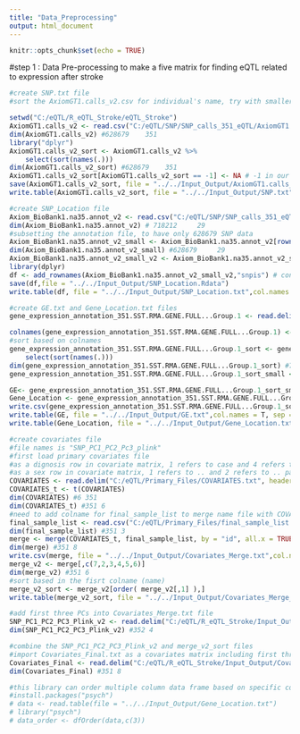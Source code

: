 ```yaml
---
title: "Data_Preprocessing"
output: html_document
---
```


```r
knitr::opts_chunk$set(echo = TRUE)
```

#step 1 : Data Pre-processing to make a five matrix for finding eQTL related to expression after stroke

```r
#create SNP.txt file
#sort the AxiomGT1.calls_v2.csv for individual's name, try with smaller names.

setwd("C:/eQTL/R_eQTL_Stroke/eQTL_Stroke")
AxiomGT1.calls_v2 <- read.csv("C:/eQTL/SNP/SNP_calls_351_eQTL/AxiomGT1.calls_v2.csv", row.names = 1)
dim(AxiomGT1.calls_v2) #628679    351
library("dplyr")
AxiomGT1.calls_v2_sort <- AxiomGT1.calls_v2 %>% 
    select(sort(names(.)))
dim(AxiomGT1.calls_v2_sort) #628679    351
AxiomGT1.calls_v2_sort[AxiomGT1.calls_v2_sort == -1] <- NA # -1 in our data is equal missing data
save(AxiomGT1.calls_v2_sort, file = "../../Input_Output/AxiomGT1.calls_v2_sort.Rdata")
write.table(AxiomGT1.calls_v2_sort, file = "../../Input_Output/SNP.txt",col.names = T, sep = "\t")
```


```r
#create SNP_Location file
Axiom_BioBank1.na35.annot_v2 <- read.csv("C:/eQTL/SNP/SNP_calls_351_eQTL/Axiom_BioBank1.na35.annot_v2.csv", row.names = 1)
dim(Axiom_BioBank1.na35.annot_v2) # 718212     29
#subsetting the annotation file, to have only 628679 SNP data
Axiom_BioBank1.na35.annot_v2_small <- Axiom_BioBank1.na35.annot_v2[rownames(AxiomGT1.calls_v2_sort), ]
dim(Axiom_BioBank1.na35.annot_v2_small) #628679     29
Axiom_BioBank1.na35.annot_v2_small_v2 <- Axiom_BioBank1.na35.annot_v2_small[,c(4,5)] #dim 628679      2
library(dplyr)
df <- add_rownames(Axiom_BioBank1.na35.annot_v2_small_v2,"snpis") # convert rownames to first colname dim 628679 3
save(df,file = "../../Input_Output/SNP_Location.Rdata")
write.table(df, file = "../../Input_Output/SNP_Location.txt",col.names =  T , sep = "\t")
```


```r
#create GE.txt and Gene_Location.txt files
gene_expression_annotation_351.SST.RMA.GENE.FULL...Group.1 <- read.delim("C:/eQTL/GENE/Picked_Files/gene_expression_351/gene_expression_annotation_351.SST-RMA-GENE-FULL - Group 1.TXT", row.names=1)

colnames(gene_expression_annotation_351.SST.RMA.GENE.FULL...Group.1) <- sub(x = colnames(gene_expression_annotation_351.SST.RMA.GENE.FULL...Group.1), pattern = "_HTA*.*", replacement ="") #remove colnames's tail #dim 351
#sort based on colnames
gene_expression_annotation_351.SST.RMA.GENE.FULL...Group.1_sort <- gene_expression_annotation_351.SST.RMA.GENE.FULL...Group.1 %>% 
    select(sort(names(.)))
dim(gene_expression_annotation_351.SST.RMA.GENE.FULL...Group.1_sort) #70523   364
gene_expression_annotation_351.SST.RMA.GENE.FULL...Group.1_sort_small <- gene_expression_annotation_351.SST.RMA.GENE.FULL...Group.1_sort[,-c(1,3,4,5,6,7,8,11,12,13)] #Subset start and end with chr dim 70523 354

GE<- gene_expression_annotation_351.SST.RMA.GENE.FULL...Group.1_sort_small[,c(-1,-2,-3)] # 70523   351
Gene_Location <- gene_expression_annotation_351.SST.RMA.GENE.FULL...Group.1_sort_small[,c(1,2,3)]
write.csv(gene_expression_annotation_351.SST.RMA.GENE.FULL...Group.1_sort_small, file = "../../Input_Output/GE_Location.txt",col.names = F, sep = "\t")
write.table(GE, file = "../../Input_Output/GE.txt",col.names = T, sep = "\t") #removing 2995 genes, these genes are control genes.
write.table(Gene_Location, file = "../../Input_Output/Gene_Location.txt",col.names =T, sep = "\t")
```

```r
#create covariates file
#file names is "SNP_PC1_PC2_Pc3_plink"
#first load primary covariates file
#as a dignosis row in covariate matrix, 1 refers to case and 4 refers to control patients.
#as a sex row in covariate matrix, 1 refers to .. and 2 refers to .. patients.
COVARIATES <- read.delim("C:/eQTL/Primary_Files/COVARIATES.txt", header=FALSE, row.names=1)
COVARIATES_t <- t(COVARIATES)
dim(COVARIATES) #6 351
dim(COVARIATES_t) #351 6
#need to add colname for final_sample_list to merge name file with COVARIATES file
final_sample_list <- read.csv("C:/eQTL/Primary_Files/final_sample_list.csv")
dim(final_sample_list) #351 3
merge <- merge(COVARIATES_t, final_sample_list, by = "id", all.x = TRUE, sort =TRUE) #now I get name for each id in COVARIATES file
dim(merge) #351 8
write.csv(merge, file = "../../Input_Output/Covariates_Merge.txt",col.names = F)
merge_v2 <- merge[,c(7,2,3,4,5,6)]
dim(merge_v2) #351 6
#sort based in the fisrt colname (name)
merge_v2_sort <- merge_v2[order( merge_v2[,1] ),]
write.table(merge_v2_sort, file = "../../Input_Output/Covariates_Merge_v2_sort.txt",col.names = F,sep = "\t")
```

```r
#add first three PCs into Covariates_Merge.txt file
SNP_PC1_PC2_PC3_Plink_v2 <- read.delim("C:/eQTL/R_eQTL_Stroke/Input_Output/SNP_PC1_PC2_PC3_Plink_v2.txt", header=FALSE)
dim(SNP_PC1_PC2_PC3_Plink_v2) #352 4

```

```r
#combine the SNP_PC1_PC2_PC3_Plink_v2 and merge_v2_sort files
#import Covariates_Final.txt as a covariates matrix including first three PCs
Covariates_Final <- read.delim("C:/eQTL/R_eQTL_Stroke/Input_Output/Covariates_Final.txt", row.names=1)
dim(Covariates_Final) #351 8 
```

```r
#this library can order multiple column data frame based on specific column
#install.packages("psych")
# data <- read.table(file = "../../Input_Output/Gene_Location.txt")
# library("psych")
# data_order <- dfOrder(data,c(3))

```


